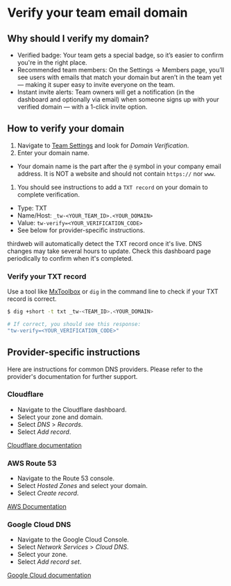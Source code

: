 # Verify your team email domain

## Why should I verify my domain?

- Verified badge: Your team gets a special badge, so it’s easier to confirm you're in the right place.
- Recommended team members: On the Settings → Members page, you’ll see users with emails that match your domain but aren’t in the team yet — making it super easy to invite everyone on the team.
- Instant invite alerts: Team owners will get a notification (in the dashboard and optionally via email) when someone signs up with your verified domain — with a 1-click invite option.

## How to verify your domain

1. Navigate to [Team Settings](https://thirdweb.com/team/~/~/settings) and look for *Domain Verification*.
1. Enter your domain name.
  - Your domain name is the part after the `@` symbol in your company email address. It is NOT a website and should not contain `https://` nor `www`.
1. You should see instructions to add a `TXT record` on your domain to complete verification.
  - Type: TXT
  - Name/Host: `_tw-<YOUR_TEAM_ID>.<YOUR_DOMAIN>`
  - Value: `tw-verify=<YOUR_VERIFICATION_CODE>`
  - See below for provider-specific instructions.

thirdweb will automatically detect the TXT record once it's live. DNS changes may take several hours to update.
Check this dashboard page periodically to confirm when it's completed.

### Verify your TXT record

Use a tool like [MxToolbox](https://mxtoolbox.com/txtlookup.aspx) or `dig` in the command line to check if your TXT record is correct.

```bash
$ dig +short -t txt _tw-<TEAM_ID>.<YOUR_DOMAIN> 

# If correct, you should see this response:
"tw-verify=<YOUR_VERIFICATION_CODE>"
```

## Provider-specific instructions

Here are instructions for common DNS providers. Please refer to the provider's documentation for further support.

### Cloudflare

- Navigate to the Cloudflare dashboard.
- Select your zone and domain.
- Select *DNS* > *Records*.
- Select *Add record*.

[Cloudflare documentation](https://www.cloudflare.com/learning/dns/dns-records/dns-txt-record/)

### AWS Route 53

- Navigate to the Route 53 console.
- Select *Hosted Zones* and select your domain.
- Select *Create record*.

[AWS Documentation](https://docs.aws.amazon.com/Route53/latest/DeveloperGuide/resource-record-sets-creating.html)

### Google Cloud DNS
- Navigate to the Google Cloud Console.
- Select *Network Services* > *Cloud DNS*.
- Select your zone.
- Select *Add record set*.

[Google Cloud documentation](https://cloud.google.com/dns/docs/records#add-rrset)
